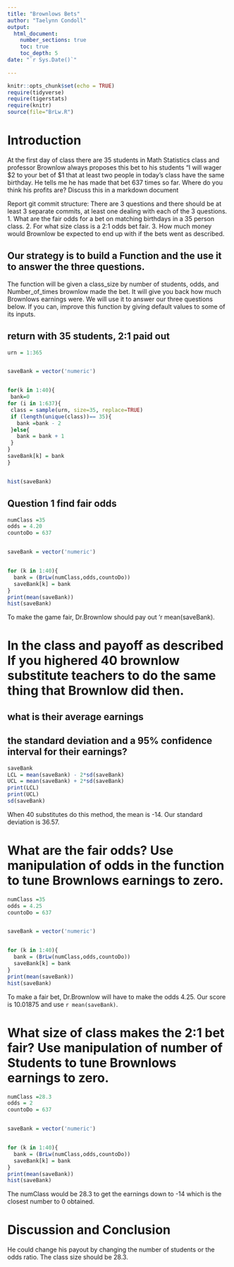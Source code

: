 ```yaml
---
title: "Brownlows Bets"
author: "Taelynn Condoll"
output: 
  html_document:
    number_sections: true
    toc: true
    toc_depth: 5
date: "`r Sys.Date()`"    
    
---
```

```r
knitr::opts_chunk$set(echo = TRUE)
require(tidyverse)
require(tigerstats)
require(knitr)
source(file="BrLw.R")
```


<!-- We recommend you use git branches -- create a separate branch for each major section i.e. Introduction, Methods, Results, Inferential Results, and Discussion and Conclusions - leave the YAML block untouched until the final merge where you put in your own name !-->

# Introduction

<!--In this section you explain what you are trying to show.  Where did the data come from?  What is the research or other question you are trying to answer?!-->

 At the first day of class there are 35 students in Math Statistics class and professor Brownlow always proposes this bet to his students "I will wager $2 to your bet of $1 that at least two people in today's class have  the same birthday.  He tells me he has made that bet 637 times so far. Where do you think his profits are? Discuss this in a markdown document
 
Report git commit structure:
There are 3 questions and there should be at least 3 separate commits, at least one dealing with each of the 3 questions.
1. What are the fair odds for a bet on matching birthdays in a 35 person class.
2. For what size class is a 2:1 odds bet fair.
3. How much money would Brownlow be expected to end up with if the bets went as described.

## Our strategy is to build a Function and the use it to answer the three questions. 

The function will be given a class_size by number of students, odds, and Number_of_times brownlow made the bet.  It will give you back how much Brownlows earnings were. We will use it to answer our three questions below. If you can, improve this function by giving default values to some of its inputs. 

## return with 35 students, 2:1 paid out

```r
urn = 1:365


saveBank = vector('numeric')


for(k in 1:40){
 bank=0
for (i in 1:637){
 class = sample(urn, size=35, replace=TRUE)
 if (length(unique(class))== 35){
   bank =bank - 2
 }else{
   bank = bank + 1
 }
}
saveBank[k] = bank
}


hist(saveBank)
```

## Question 1 find fair odds

```r
numClass =35
odds = 4.20
countoDo = 637


saveBank = vector('numeric')


for (k in 1:40){
  bank = (BrLw(numClass,odds,countoDo))
  saveBank[k] = bank
}
print(mean(saveBank))
hist(saveBank)
```

To make the game fair, Dr.Brownlow should pay out 'r mean(saveBank).

# In the class and payoff as described  If you highered 40 brownlow substitute teachers to do the same thing that Brownlow did then.
## what is their average earnings
## the standard deviation and a 95% confidence interval for their earnings?


```r
saveBank
LCL = mean(saveBank) - 2*sd(saveBank)
UCL = mean(saveBank) + 2*sd(saveBank)
print(LCL)
print(UCL)
sd(saveBank)
```


<!--Explain and display your method of coming up with a 95% confidence interval of  professor Brownlows winnings (or losings)-->

When 40 substitutes do this method, the mean is -14. Our standard deviation is 36.57.

# What are the fair odds? Use manipulation of odds in the function to tune Brownlows earnings to zero.

```r
numClass =35
odds = 4.25
countoDo = 637


saveBank = vector('numeric')


for (k in 1:40){
  bank = (BrLw(numClass,odds,countoDo))
  saveBank[k] = bank
}
print(mean(saveBank))
hist(saveBank)
```

<!--Decide on your methods:  In this section explain the approach you will take to attack the issue --- how will you decide on a likely estimate of professor Brownlow's earnings or losses after 637 bets. Also explain how you construct a 95% confidence interval about your estimate of his winnings !-->

To make a fair bet, Dr.Brownlow will have to make the odds 4.25. Our score is 10.01875 and use `r mean(saveBank)`.

# What size of class makes the 2:1 bet fair?  Use manipulation of number of Students to tune Brownlows earnings to zero.

```r
numClass =28.3
odds = 2
countoDo = 637


saveBank = vector('numeric')


for (k in 1:40){
  bank = (BrLw(numClass,odds,countoDo))
  saveBank[k] = bank
}
print(mean(saveBank))
hist(saveBank)
```

<!--Explain and display the results of your method of coming up with the estimate of professor Brownlows betting profits!-->

The numClass would be 28.3 to get the earnings down to -14 which is the closest number to 0 obtained.

# Discussion and Conclusion

<!--Discussion and conclusion here.  If professor Brownlow is consistantly making or losing money how could he change his payout so that his profits center on zero?  Also discuss what size his class should be in order to have his current scheme balance at zero profit.!-->

He could change his payout by changing the number of students or the odds ratio. The class size should be 28.3.
